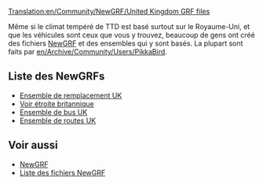[[Translation:en/Community/NewGRF/United Kingdom GRF files]]


{{fr/Community/NewGRF/NewGRF Pays|
Drapeau=en/Community/NewGRF/800px-Flag of the United Kingdom.png|
nom=Royaume-Uni|
siteWeb=www.pikkarail.com/ttdp/ukrs/|
nomEnsemble=Ensemble de renouvellement UK}}
Même si le climat tempéré de TTD est basé surtout sur le Royaume-Uni, et que les véhicules sont ceux que vous y trouvez, beaucoup de gens ont créé des fichiers [[fr/Manual/NewGRF|NewGRF]] et des ensembles qui y sont basés. La plupart sont faits par [[en/Archive/Community/Users/PikkaBird]].

==Liste des NewGRFs==
*[[fr/Community/NewGRF/Ensemble de remplacement UK|Ensemble de remplacement UK]]
*[http://www.tt-forums.net/viewtopic.php?t=6123&highlight=set Voir étroite britannique]
*[http://www.tt-forums.net/viewtopic.php?t=15429 Ensemble de bus UK]
*[http://www.tt-forums.net/viewtopic.php?t=27963 Ensemble de routes UK]

==Voir aussi==
*[[fr/Manual/NewGRF|NewGRF]]
*[[fr/Community/NewGRF/Main Page|Liste des fichiers NewGRF]]

